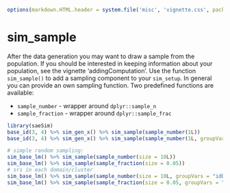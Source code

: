 <!--
%\VignetteEngine{knitr::knitr}
%\VignetteIndexEntry{Sampling}
-->
```r
options(markdown.HTML.header = system.file('misc', 'vignette.css', package='knitr'))
```

# sim_sample

After the data generation you may want to draw a sample from the population. If you should be interested in keeping information about your population, see the vignette 'addingComputation'. Use the function `sim_sample()` to add a sampling component to your `sim_setup`. In general you can provide an own sampling function. Two predefined functions are available:

- `sample_number` - wrapper around `dplyr::sample_n`
- `sample_fraction` - wrapper around `dplyr::sample_frac`

```r
library(saeSim)
base_id(3, 4) %>% sim_gen_x() %>% sim_sample(sample_number(1L))
base_id(3, 4) %>% sim_gen_x() %>% sim_sample(sample_number(1L, groupVars = "idD"))
```

```r
# simple random sampling:
sim_base_lm() %>% sim_sample(sample_number(size = 10L))
sim_base_lm() %>% sim_sample(sample_fraction(size = 0.05))
# srs in each domain/cluster
sim_base_lm() %>% sim_sample(sample_number(size = 10L, groupVars = "idD"))
sim_base_lm() %>% sim_sample(sample_fraction(size = 0.05, groupVars = "idD"))
```